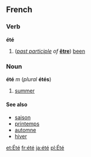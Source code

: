 ==French==
===Verb===
'''été'''
#(''[[past participle]] of'' '''[[être]]''') [[been]]

===Noun===
'''été''' ''m'' (''plural'' '''étés''')

#[[summer]]

====See also====
*[[saison]]
*[[printemps]]
*[[automne]]
*[[hiver]]

[[et:Été]]
[[fr:été]]
[[ja:été]]
[[pl:Été]]